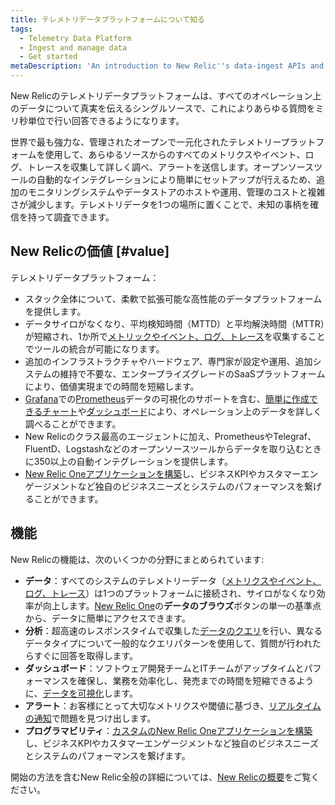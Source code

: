 ```yaml
---
title: テレメトリデータプラットフォームについて知る
tags:
  - Telemetry Data Platform
  - Ingest and manage data
  - Get started
metaDescription: 'An introduction to New Relic''s data-ingest APIs and SDKs: ways to programmatically send custom, non-default data to your New Relic account.'
---
```


New Relicのテレメトリデータプラットフォームは、すべてのオペレーション上のデータについて真実を伝えるシングルソースで、これによりあらゆる質問をミリ秒単位で行い回答できるようになります。

世界で最も強力な、管理されたオープンで一元化されたテレメトリープラットフォームを使用して、あらゆるソースからのすべてのメトリクスやイベント、ログ、トレースを収集して詳しく調べ、アラートを送信します。オープンソースツールの自動的なインテグレーションにより簡単にセットアップが行えるため、追加のモニタリングシステムやデータストアのホストや運用、管理のコストと複雑さが減少します。テレメトリデータを1つの場所に置くことで、未知の事柄を確信を持って調査できます。

## New Relicの価値 [#value]

テレメトリデータプラットフォーム：

* スタック全体について、柔軟で拡張可能な高性能のデータプラットフォームを提供します。
* データサイロがなくなり、平均検知時間（MTTD）と平均解決時間（MTTR）が短縮され、1か所で[メトリックやイベント、ログ、トレース](/docs/using-new-relic/data/understand-data/new-relic-data-types)を収集することでツールの統合が可能になります。
* 追加のインフラストラクチャやハードウェア、専門家が設定や運用、追加システムの維持で不要な、エンタープライズグレードのSaaSプラットフォームにより、価値実現までの時間を短縮します。
* [Grafana](/docs/query-your-data/explore-query-data/query-builder/use-advanced-nrql-mode-specify-data)での[Prometheus](/docs/query-your-data/explore-query-data/dashboards/introduction-new-relic-one-dashboards)データの可視化のサポートを含む、[簡単に作成できるチャート](/docs/integrations/prometheus-integrations/install-configure/set-your-prometheus-remote-write-integration)や[ダッシュボード](/docs/integrations/grafana-integrations/get-started/grafana-support-prometheus-promql)により、オペレーション上のデータを詳しく調べることができます。
* New Relicのクラス最高のエージェントに加え、PrometheusやTelegraf、FluentD、Logstashなどのオープンソースツールからデータを取り込むときに350以上の自動インテグレーションを提供します。
* [New Relic Oneアプリケーションを構築](/docs/new-relic-one/use-new-relic-one/build-new-relic-one/new-relic-one-build-your-own-custom-new-relic-one-application)し、ビジネスKPIやカスタマーエンゲージメントなど独自のビジネスニーズとシステムのパフォーマンスを繋げることができます。

## 機能

New Relicの機能は、次のいくつかの分野にまとめられています:

* **データ**：すべてのシステムのテレメトリーデータ（[メトリクスやイベント、ログ、トレース](/docs/using-new-relic/data/understand-data/new-relic-data-types)）は1つのプラットフォームに接続され、サイロがなくなり効率が向上します。[New Relic One](https://one.newrelic.com)の**データのブラウズ**ボタンの単一の基準点から、データに簡単にアクセスできます。
* **分析**：超高速のレスポンスタイムで収集した[データのクエリ](/docs/using-new-relic/data/understand-data/query-new-relic-data)を行い、異なるデータタイプについて一般的なクエリパターンを使用して、質問が行われたらすぐに回答を取得します。
* **ダッシュボード**：ソフトウェア開発チームとITチームがアップタイムとパフォーマンスを確保し、業務を効率化し、発売までの時間を短縮できるように、[データを可視化](/docs/dashboards/new-relic-one-dashboards/get-started/introduction-new-relic-one-dashboards)します。
* **アラート**：お客様にとって大切なメトリクスや閾値に基づき、[リアルタイムの通知](/docs/alerts/new-relic-alerts/getting-started/new-relic-alerts-concepts-workflow)で問題を見つけ出します。
* **プログラマビリティ**：[カスタムのNew Relic Oneアプリケーションを構築](/docs/new-relic-one/use-new-relic-one/build-new-relic-one/new-relic-one-build-your-own-custom-new-relic-one-application)し、ビジネスKPIやカスタマーエンゲージメントなど独自のビジネスニーズとシステムのパフォーマンスを繋げます。

開始の方法を含むNew Relic全般の詳細については、[New Relicの概要](/docs/using-new-relic/welcome-new-relic/get-started/introduction-new-relic)をご覧ください。